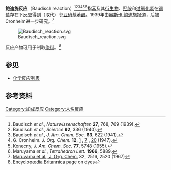 '''鲍迪施反应'''（Baudisch reaction）<ref>Baudisch ''et al.'', ''Naturwissenschaften'' '''27''', 768, 769 (1939).</ref><ref>Baudisch ''et al.'', ''Science'' '''92''', 336 (1940).</ref><ref>Baudisch ''et al.'', ''J. Am. Chem. Soc.'' '''63''', 622 (1941).</ref><ref>G. Cronheim. ''J. Org. Chem.'' '''12''', [http://pubs.acs.org/cgi-bin/abstract.cgi/joceah/1947/12/i01/f-pdf/f_jo01165a001.pdf 1] {{Wayback|url=http://pubs.acs.org/cgi-bin/abstract.cgi/joceah/1947/12/i01/f-pdf/f_jo01165a001.pdf |date=20070929130002 }}, [http://pubs.acs.org/cgi-bin/abstract.cgi/joceah/1947/12/i01/f-pdf/f_jo01165a002.pdf 7] {{Wayback|url=http://pubs.acs.org/cgi-bin/abstract.cgi/joceah/1947/12/i01/f-pdf/f_jo01165a002.pdf |date=20070929123358 }}, [http://pubs.acs.org/cgi-bin/abstract.cgi/joceah/1947/12/i01/f-pdf/f_jo01165a003.pdf 20] {{Wayback|url=http://pubs.acs.org/cgi-bin/abstract.cgi/joceah/1947/12/i01/f-pdf/f_jo01165a003.pdf |date=20070929132900 }} (1947).</ref><ref>Konecny, ''J. Am. Chem. Soc.'' '''77''', 5748 (1955).</ref><ref>Maruyama ''et al.'', ''Tetrahedron Lett.'' '''1966''', 5889.</ref>指[[苯|苯]]及其[[衍生物|衍生物]]、[[羟胺|羟胺]]和[[过氧化氢|过氧化氢]]在[[铜|铜]]盐存在下反应得到（取代）邻[[亚硝基|亚硝基]][[苯酚|苯酚]]。1939年由[[奥斯卡·鲍迪施|奥斯卡·鲍迪施]]报道，后被Cronheim进一步研究。<ref>[http://pubs.acs.org/cgi-bin/abstract.cgi/joceah/1967/32/i08/f-pdf/f_jo01283a033.pdf Maruyama et al., J. Org. Chem. ] {{Wayback|url=http://pubs.acs.org/cgi-bin/abstract.cgi/joceah/1967/32/i08/f-pdf/f_jo01283a033.pdf |date=20070929125737 }} 32, 2516, 2520 (1967)</ref>

[[Image:Baudisch_reaction.svg|center]]

反应产物可用于制取[[染料|染料]]。<ref>[http://www.britannica.com/eb/topic-174980/dye Encyclopædia Britannica] {{Wayback|url=http://www.britannica.com/eb/topic-174980/dye |date=20080529140919 }} page on dyes</ref>

==参见==
*[[化学反应列表|化学反应列表]]

==参考资料==
{{reflist}}

[[Category:加成反应|Category:加成反应]]
[[Category:人名反应|Category:人名反应]]
